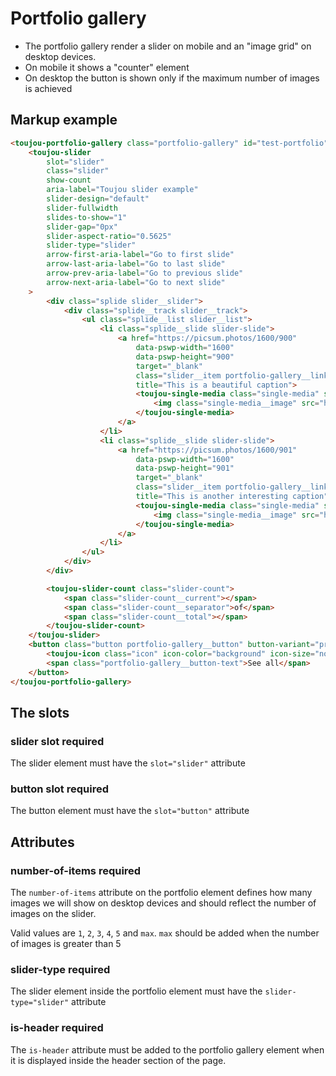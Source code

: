 # Portfolio gallery

- The portfolio gallery render a slider on mobile and an "image grid" on desktop devices.
- On mobile it shows a "counter" element
- On desktop the button is shown only if the maximum number of images is achieved

## Markup example
```html
<toujou-portfolio-gallery class="portfolio-gallery" id="test-portfolio" number-of-items="2">
    <toujou-slider
        slot="slider"
        class="slider"
        show-count
        aria-label="Toujou slider example"
        slider-design="default"
        slider-fullwidth
        slides-to-show="1"
        slider-gap="0px"
        slider-aspect-ratio="0.5625"
        slider-type="slider"
        arrow-first-aria-label="Go to first slide"
        arrow-last-aria-label="Go to last slide"
        arrow-prev-aria-label="Go to previous slide"
        arrow-next-aria-label="Go to next slide"
    >
        <div class="splide slider__slider">
            <div class="splide__track slider__track">
                <ul class="splide__list slider__list">
                    <li class="splide__slide slider-slide">
                        <a href="https://picsum.photos/1600/900"
                            data-pswp-width="1600"
                            data-pswp-height="900"
                            target="_blank"
                            class="slider__item portfolio-gallery__link"
                            title="This is a beautiful caption">
                            <toujou-single-media class="single-media" slot="slider-item">
                                <img class="single-media__image" src="https://picsum.photos/1600/900" alt="Nice image">
                            </toujou-single-media>
                        </a>
                    </li>
                    <li class="splide__slide slider-slide">
                        <a href="https://picsum.photos/1600/901"
                            data-pswp-width="1600"
                            data-pswp-height="901"
                            target="_blank"
                            class="slider__item portfolio-gallery__link"
                            title="This is another interesting caption">
                            <toujou-single-media class="single-media" slot="slider-item">
                                <img class="single-media__image" src="https://picsum.photos/1600/901" alt="Nice image">
                            </toujou-single-media>
                        </a>
                    </li>
                </ul>
            </div>
        </div>

        <toujou-slider-count class="slider-count">
            <span class="slider-count__current"></span>
            <span class="slider-count__separator">of</span>
            <span class="slider-count__total"></span>
        </toujou-slider-count>
    </toujou-slider>
    <button class="button portfolio-gallery__button" button-variant="primary" button-size="normal" button-type="default" slot="button">
        <toujou-icon class="icon" icon-color="background" icon-size="normal" icon-name="image-collection"></toujou-icon>
        <span class="portfolio-gallery__button-text">See all</span>
    </button>
</toujou-portfolio-gallery>
```

## The slots

### slider slot <toujou-chip class="chip" chip-bg-color="warning">required</toujou-chip>
The slider element must have the `slot="slider"` attribute

### button slot <toujou-chip class="chip" chip-bg-color="warning">required</toujou-chip>
The button element must have the `slot="button"` attribute

## Attributes

### number-of-items <toujou-chip class="chip" chip-bg-color="warning">required</toujou-chip>
The `number-of-items` attribute on the portfolio element defines how many images we will show on desktop devices and should reflect the number of images on the slider.

Valid values are `1`, `2`, `3`, `4`, `5` and `max`. `max` should be added when the number of images is greater than 5

### slider-type <toujou-chip class="chip" chip-bg-color="warning">required</toujou-chip>
The slider element inside the portfolio element must have the `slider-type="slider"` attribute

### is-header <toujou-chip class="chip" chip-bg-color="warning">required</toujou-chip>
The `is-header` attribute must be added to the portfolio gallery element when it is displayed inside the header section of the page.